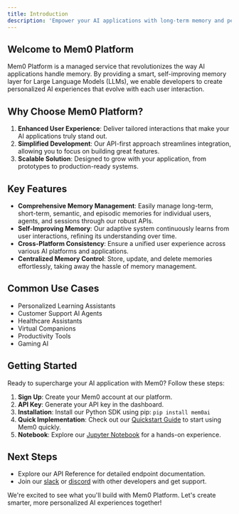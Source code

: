 ```yaml
---
title: Introduction
description: 'Empower your AI applications with long-term memory and personalization'
---
```


## Welcome to Mem0 Platform

Mem0 Platform is a managed service that revolutionizes the way AI applications handle memory. By providing a smart, self-improving memory layer for Large Language Models (LLMs), we enable developers to create personalized AI experiences that evolve with each user interaction.

## Why Choose Mem0 Platform?

1. **Enhanced User Experience**: Deliver tailored interactions that make your AI applications truly stand out.
2. **Simplified Development**: Our API-first approach streamlines integration, allowing you to focus on building great features.
3. **Scalable Solution**: Designed to grow with your application, from prototypes to production-ready systems.

## Key Features

- **Comprehensive Memory Management**: Easily manage long-term, short-term, semantic, and episodic memories for individual users, agents, and sessions through our robust APIs.
- **Self-Improving Memory**: Our adaptive system continuously learns from user interactions, refining its understanding over time.
- **Cross-Platform Consistency**: Ensure a unified user experience across various AI platforms and applications.
- **Centralized Memory Control**: Store, update, and delete memories effortlessly, taking away the hassle of memory management.

## Common Use Cases

- Personalized Learning Assistants
- Customer Support AI Agents
- Healthcare Assistants
- Virtual Companions
- Productivity Tools
- Gaming AI

## Getting Started
Ready to supercharge your AI application with Mem0? Follow these steps:

1. **Sign Up**: Create your Mem0 account at our platform.
2. **API Key**: Generate your API key in the dashboard.
3. **Installation**: Install our Python SDK using pip: `pip install mem0ai`
4. **Quick Implementation**: Check out our [Quickstart Guide](/platform/quickstart) to start using Mem0 quickly.
5. **Notebook**: Explore our [Jupyter Notebook](https://colab.research.google.com/drive/1kaHtnCGVTNrS2Cmo6EiJAYVmcjgjsqtm?usp=sharing) for a hands-on experience.

## Next Steps

- Explore our API Reference for detailed endpoint documentation.
- Join our [slack](https://mem0.ai/slack) or [discord](https://mem0.ai/discord) with other developers and get support.

We're excited to see what you'll build with Mem0 Platform. Let's create smarter, more personalized AI experiences together!
